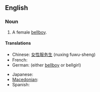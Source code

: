 ==English==

===Noun===
{{en-noun}}

#A female [[bellboy]].

====Translations====
{{trans-top|a female bellboy}}
* Chinese: [[女性服务生]] (nuxing fuwu-sheng)
* French: {{t+|fr|chasseuse}}
* German: {{t+|de|Hotelpage}} (either [[bellboy]] or bellgirl)
{{trans-mid}}
* Japanese: {{t+|ja|ベルガール|tr=berugāru|sc=Jpan}}
* [[Macedonian]]: {{t|mk|портирка|f|tr=pórtirka|sc=Cyrl|xs=Macedonian}}
* Spanish: {{t+|es|botónesa}}
{{trans-bottom}}
